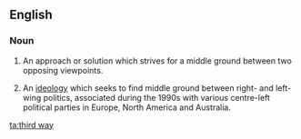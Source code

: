 ==English==
===Noun===
{{en-noun|sg=[[third]] [[way]]}}

# An approach or solution which strives for a middle ground between two opposing viewpoints.
# {{politics}} An [[ideology]] which seeks to find middle ground between right- and left-wing politics, associated during the 1990s with various centre-left political parties in Europe, North America and Australia.

[[ta:third way]]